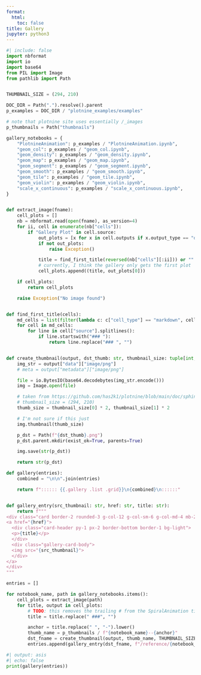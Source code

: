 ```yaml
---
format:
  html:
    toc: false
title: Gallery
jupyter: python3
---
```


```python
#| include: false
import nbformat
import io
import base64
from PIL import Image
from pathlib import Path


THUMBNAIL_SIZE = (294, 210)

DOC_DIR = Path(".").resolve().parent
p_examples = DOC_DIR / "plotnine_examples/examples"

# note that plotnine site uses essentially /_images
p_thumbnails = Path("thumbnails")

gallery_notebooks = {
    "PlotnineAnimation": p_examples / "PlotnineAnimation.ipynb",
    "geom_col": p_examples / "geom_col.ipynb",
    "geom_density": p_examples / "geom_density.ipynb",
    "geom_map": p_examples / "geom_map.ipynb",
    "geom_segment": p_examples / "geom_segment.ipynb",
    "geom_smooth": p_examples / "geom_smooth.ipynb",
    "geom_tile": p_examples / "geom_tile.ipynb",
    "geom_violin": p_examples / "geom_violin.ipynb",
    "scale_x_continuous": p_examples / "scale_x_continuous.ipynb",
}


def extract_image(fname):
    cell_plots = []
    nb = nbformat.read(open(fname), as_version=4)
    for ii, cell in enumerate(nb["cells"]):
        if "Gallery Plot" in cell.source:
            out_plots = [x for x in cell.outputs if x.output_type == "display_data"]
            if not out_plots:
                raise Exception()

            title = find_first_title(reversed(nb["cells"][:ii])) or ""
            # currently, I think the gallery only gets the first plot
            cell_plots.append((title, out_plots[0]))

    if cell_plots:
        return cell_plots

    raise Exception("No image found")


def find_first_title(cells):
    md_cells = list(filter(lambda c: c["cell_type"] == "markdown", cells))
    for cell in md_cells:
        for line in cell["source"].splitlines():
            if line.startswith("### "):
                return line.replace("### ", "")


def create_thumbnail(output, dst_thumb: str, thumbnail_size: tuple[int, int]):
    img_str = output["data"]["image/png"]
    # meta = output["metadata"]["image/png"]

    file = io.BytesIO(base64.decodebytes(img_str.encode()))
    img = Image.open(file)

    # taken from https://github.com/has2k1/plotnine/blob/main/doc/sphinxext/examples_and_gallery.py#L68
    # thumbnail_size = (294, 210)
    thumb_size = thumbnail_size[0] * 2, thumbnail_size[1] * 2

    # I'm not sure if this just
    img.thumbnail(thumb_size)

    p_dst = Path(f"{dst_thumb}.png")
    p_dst.parent.mkdir(exist_ok=True, parents=True)

    img.save(str(p_dst))

    return str(p_dst)

def gallery(entries):
    combined = "\n\n".join(entries)

    return f":::::: {{.gallery .list .grid}}\n{combined}\n::::::"


def gallery_entry(src_thumbnail: str, href: str, title: str):
    return f"""
<div class="card border-2 rounded-3 g-col-12 g-col-sm-6 g-col-md-4 mb-2">
<a href="{href}">
  <div class="card-header py-1 px-2 border-bottom border-1 bg-light">
  <p>{title}</p>
  </div>
  <div class="gallery-card-body">
  <img src="{src_thumbnail}">
  </div>
</a>
</div>
"""

entries = []

for notebook_name, path in gallery_notebooks.items():
    cell_plots = extract_image(path)
    for title, output in cell_plots:
        # TODO: this removes the trailing # from the SpiralAnimation title
        title = title.replace(" ###", "")

        anchor = title.replace(" ", "-").lower()
        thumb_name = p_thumbnails / f"{notebook_name}--{anchor}"
        dst_fname = create_thumbnail(output, thumb_name, THUMBNAIL_SIZE)
        entries.append(gallery_entry(dst_fname, f"/reference/{notebook_name}.qmd#{anchor}", title))

```

::: {.column-body-outset}

```python
#| output: asis
#| echo: false
print(gallery(entries))
```

:::
